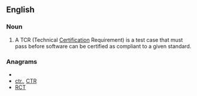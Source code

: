 ==English==

===Noun===
{{en-noun}}

# A TCR (Technical [[certification|Certification]] Requirement) is a test case that must pass before software can be certified as compliant to a given standard.

===Anagrams===
* {{alphagram|[[CRT#English|CRT]]}} 
* [[ctr.#English|ctr.]], [[CTR#English|CTR]]
* [[RCT#English|RCT]]